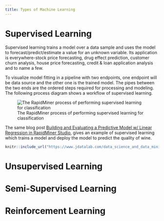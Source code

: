 ```yaml
---
title: Types of Machine Learning
---
```



# Supervised Learning

Supervised learning trains a model over a data sample and uses the model to forecast/predict/estimate a value for an unknown variable. Its application is everywhere-stock price forecasting, drug effect prediction, customer churn analysis, house price forecasting, credit & loan application analysis and to name a few.

To visualize model fitting in a pipeline with two endpoints, one endpoint will be data source and the other one is the trained model. The pipes between the two ends are the ordered steps required for processing and modeling. The following process diagram shows a workflow of supervised learning.

![The RapidMiner process of performing supervised learning for classification](imgs/wine_red_LR-rapidminer-flowchart.PNG)

The same blog post [Building and Evaluating a Predictive Model w/ Linear Regression in RapidMiner Studio](https://www.jdatalab.com/data_science_and_data_mining/2017/02/20/predictive-model-case-rapidminer.html), gives an example of supervised learning which trains a model and deploy the model to predict the quality of wine.

```r
knitr::include_url("https://www.jdatalab.com/data_science_and_data_mining/2017/02/20/predictive-model-case-rapidminer.html")
```


# Unsupervised Learning

# Semi-Supervised Learning

# Reinforcement Learning
